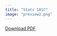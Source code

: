 ```yaml
---
title: "Stats 101C"
image: "preview2.png"
---
```


[Download PDF](Stats%20101C%20Final%20Paper.pdf)
